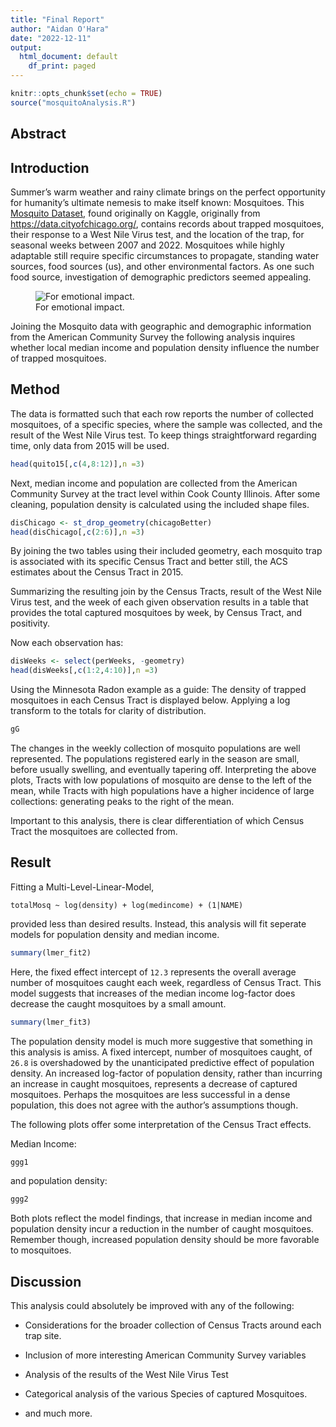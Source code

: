```yaml
---
title: "Final Report"
author: "Aidan O'Hara"
date: "2022-12-11"
output:
  html_document: default
    df_print: paged
---
```


```r
knitr::opts_chunk$set(echo = TRUE)
source("mosquitoAnalysis.R")
```

## Abstract

## Introduction

Summer's warm weather and rainy climate brings on the perfect opportunity for humanity's ultimate nemesis to make itself known: Mosquitoes. This [Mosquito Dataset](https://www.kaggle.com/datasets/chicago/chicago-west-nile-virus-mosquito-test-results/metadata), found originally on Kaggle, originally from <https://data.cityofchicago.org/>, contains records about trapped mosquitoes, their response to a West Nile Virus test, and the location of the trap, for seasonal weeks between 2007 and 2022. Mosquitoes while highly adaptable still require specific circumstances to propagate, standing water sources, food sources (us), and other environmental factors. As one such food source, investigation of demographic predictors seemed appealing.

![For emotional impact.](http://t1.gstatic.com/licensed-image?q=tbn:ANd9GcT4OGOxa0KIR6dVwmKFqbHKhOeiMCdy8ncp0KRgrhZSrlWgfrqxDq31UQGrdwx1oUTrApUnFIPMAOtF7MQ)

Joining the Mosquito data with geographic and demographic information from the American Community Survey the following analysis inquires whether local median income and population density influence the number of trapped mosquitoes.

## Method

The data is formatted such that each row reports the number of collected mosquitoes, of a specific species, where the sample was collected, and the result of the West Nile Virus test. To keep things straightforward regarding time, only data from 2015 will be used.

```r
head(quito15[,c(4,8:12)],n =3)
```

Next, median income and population are collected from the American Community Survey at the tract level within Cook County Illinois. After some cleaning, population density is calculated using the included shape files.

```r
disChicago <- st_drop_geometry(chicagoBetter)
head(disChicago[,c(2:6)],n =3)
```

By joining the two tables using their included geometry, each mosquito trap is associated with its specific Census Tract and better still, the ACS estimates about the Census Tract in 2015.

Summarizing the resulting join by the Census Tracts, result of the West Nile Virus test, and the week of each given observation results in a table that provides the total captured mosquitoes by week, by Census Tract, and positivity.

Now each observation has:

```r
disWeeks <- select(perWeeks, -geometry)
head(disWeeks[,c(1:2,4:10)],n =3)
```

Using the Minnesota Radon example as a guide: The density of trapped mosquitoes in each Census Tract is displayed below. Applying a log transform to the totals for clarity of distribution.

```r
gG
```

The changes in the weekly collection of mosquito populations are well represented. The populations registered early in the season are small, before usually swelling, and eventually tapering off. Interpreting the above plots, Tracts with low populations of mosquito are dense to the left of the mean, while Tracts with high populations have a higher incidence of large collections: generating peaks to the right of the mean.

Important to this analysis, there is clear differentiation of which Census Tract the mosquitoes are collected from.

## Result

Fitting a Multi-Level-Linear-Model,

`totalMosq ~ log(density) + log(medincome) + (1|NAME)`

provided less than desired results. Instead, this analysis will fit seperate models for population density and median income.

```r
summary(lmer_fit2)
```

Here, the fixed effect intercept of `12.3` represents the overall average number of mosquitoes caught each week, regardless of Census Tract. This model suggests that increases of the median income log-factor does decrease the caught mosquitoes by a small amount.

```r
summary(lmer_fit3)
```

The population density model is much more suggestive that something in this analysis is amiss. A fixed intercept, number of mosquitoes caught, of `26.8` is overshadowed by the unanticipated predictive effect of population density. An increased log-factor of population density, rather than incurring an increase in caught mosquitoes, represents a decrease of captured mosquitoes. Perhaps the mosquitoes are less successful in a dense population, this does not agree with the author's assumptions though.

The following plots offer some interpretation of the Census Tract effects.

Median Income:

```r
ggg1
```

and population density:

```r
ggg2
```

Both plots reflect the model findings, that increase in median income and population density incur a reduction in the number of caught mosquitoes. Remember though, increased population density should be more favorable to mosquitoes.

## Discussion 

This analysis could absolutely be improved with any of the following:

-   Considerations for the broader collection of Census Tracts around each trap site.

-   Inclusion of more interesting American Community Survey variables

-   Analysis of the results of the West Nile Virus Test

-   Categorical analysis of the various Species of captured Mosquitoes.

-   and much more.

